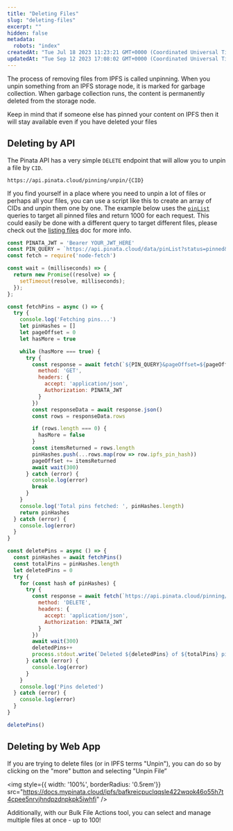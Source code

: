 ```yaml
---
title: "Deleting Files"
slug: "deleting-files"
excerpt: ""
hidden: false
metadata: 
  robots: "index"
createdAt: "Tue Jul 18 2023 11:23:21 GMT+0000 (Coordinated Universal Time)"
updatedAt: "Tue Sep 12 2023 17:08:02 GMT+0000 (Coordinated Universal Time)"
---
```


The process of removing files from IPFS is called unpinning. When you unpin something from an IPFS storage node, it is marked for garbage collection. When garbage collection runs, the content is permanently deleted from the storage node.

<Warning>Keep in mind that if someone else has pinned your content on IPFS then it will stay available even if you have deleted your files</Warning>

## Deleting by API

The Pinata API has a very simple `DELETE` endpoint that will allow you to unpin a file by `CID`. 

`https://api.pinata.cloud/pinning/unpin/{CID}`

If you find yourself in a place where you need to unpin a lot of files or perhaps all your files, you can use a script like this to create an array of CIDs and unpin them one by one. The example below uses the [`pinList`](/api-reference/endpoint/list-files) queries to target all pinned files and return 1000 for each request. This could easily be done with a different query to target different files, please check out the [listing files](/pinning/listing-files) doc for more info.

```javascript Unpin All Files
const PINATA_JWT = 'Bearer YOUR_JWT_HERE'
const PIN_QUERY = `https://api.pinata.cloud/data/pinList?status=pinned&pageLimit=1000&includeCount=false`
const fetch = require('node-fetch')

const wait = (milliseconds) => {
  return new Promise((resolve) => {
    setTimeout(resolve, milliseconds);
  });
};

const fetchPins = async () => {
  try {
    console.log('Fetching pins...')
    let pinHashes = []
    let pageOffset = 0
    let hasMore = true

    while (hasMore === true) {
      try {
        const response = await fetch(`${PIN_QUERY}&pageOffset=${pageOffset}`, {
          method: 'GET',
          headers: {
            accept: 'application/json',
            Authorization: PINATA_JWT
          }
        })
        const responseData = await response.json()
        const rows = responseData.rows

        if (rows.length === 0) {
          hasMore = false
        }
        const itemsReturned = rows.length
        pinHashes.push(...rows.map(row => row.ipfs_pin_hash))
        pageOffset += itemsReturned
        await wait(300)
      } catch (error) {
        console.log(error)
        break
      }
    }
    console.log('Total pins fetched: ', pinHashes.length)
    return pinHashes
  } catch (error) {
    console.log(error)
  }
}

const deletePins = async () => {
  const pinHashes = await fetchPins()
  const totalPins = pinHashes.length
  let deletedPins = 0
  try {
    for (const hash of pinHashes) {
      try {
        const response = await fetch(`https://api.pinata.cloud/pinning/unpin/${hash}`, {
          method: 'DELETE',
          headers: {
            accept: 'application/json',
            Authorization: PINATA_JWT
          }
        })
        await wait(300)
        deletedPins++
        process.stdout.write(`Deleted ${deletedPins} of ${totalPins} pins\r`)
      } catch (error) {
        console.log(error)
      }
    }
    console.log('Pins deleted')
  } catch (error) {
    console.log(error)
  }
}

deletePins()
```

## Deleting by Web App

If you are trying to delete files (or in IPFS terms "Unpin"), you can do so by clicking on the "more" button and selecting "Unpin File”


<img style={{ width: '100%', borderRadius: '0.5rem'}} src="https://docs.mypinata.cloud/ipfs/bafkreicpuclqqsle422wqok46o55h7t4cpee5nrvjhndpzdnpkpk5iwhfi" />

Additionally, with our Bulk File Actions tool, you can select and manage multiple files at once - up to 100!
